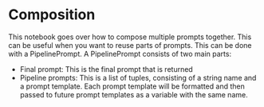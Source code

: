 # Composition

This notebook goes over how to compose multiple prompts together. This can be useful when you want to reuse parts of prompts. This can be done with a PipelinePrompt. A PipelinePrompt consists of two main parts:

- Final prompt: This is the final prompt that is returned
- Pipeline prompts: This is a list of tuples, consisting of a string name and a prompt template. Each prompt template will be formatted and then passed to future prompt templates as a variable with the same name.


<Example />
